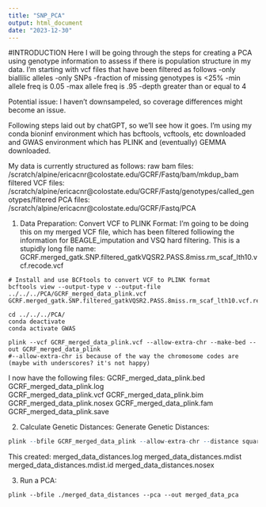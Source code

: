 ```yaml
---
title: "SNP_PCA"
output: html_document
date: "2023-12-30"
---
```


#INTRODUCTION
Here I will be going through the steps for creating a PCA using genotype information to assess if there is population structure in my data. I'm starting with vcf files that have been filtered as follows
-only biallilic alleles
-only SNPs
-fraction of missing genotypes is <25%
-min allele freq is 0.05
-max allele freq is .95
-depth greater than or equal to 4

Potential issue: I haven't downsampeled, so coverage differences might become an issue.

Following steps laid out by chatGPT, so we'll see how it goes. I'm using my conda bioninf environment which has bcftools, vcftools, etc downloaded and GWAS environment which has PLINK and (eventually) GEMMA downloaded.

My data is currently structured as follows:
raw bam files: /scratch/alpine/ericacnr@colostate.edu/GCRF/Fastq/bam/mkdup_bam
filtered VCF files: /scratch/alpine/ericacnr@colostate.edu/GCRF/Fastq/genotypes/called_genotypes/filtered
PCA files: /scratch/alpine/ericacnr@colostate.edu/GCRF/Fastq/PCA



1. Data Preparation:
Convert VCF to PLINK Format:
I'm going to be doing this on my merged VCF file, which has been filtered folliowing the information for BEAGLE_imputation and VSQ hard filtering. 
This is a stupidly long file name: GCRF.merged_gatk.SNP.filtered_gatkVQSR2.PASS.8miss.rm_scaf_lth10.vcf.recode.vcf

```{}
# Install and use BCFtools to convert VCF to PLINK format
bcftools view --output-type v --output-file ../../../PCA/GCRF_merged_data_plink.vcf GCRF.merged_gatk.SNP.filtered_gatkVQSR2.PASS.8miss.rm_scaf_lth10.vcf.recode.vcf

cd ../../../PCA/
conda deactivate
conda activate GWAS

plink --vcf GCRF_merged_data_plink.vcf --allow-extra-chr --make-bed --out GCRF_merged_data_plink
#--allow-extra-chr is because of the way the chromosome codes are (maybe with underscores? it's not happy)
```
I now have the following files:
GCRF_merged_data_plink.bed  
GCRF_merged_data_plink.log    
GCRF_merged_data_plink.vcf
GCRF_merged_data_plink.bim  
GCRF_merged_data_plink.nosex
GCRF_merged_data_plink.fam  
GCRF_merged_data_plink.save

2. Calculate Genetic Distances:
Generate Genetic Distances:
```r
plink --bfile GCRF_merged_data_plink --allow-extra-chr --distance square 1-ibs --out merged_data_distances
```
This created:
merged_data_distances.log
merged_data_distances.mdist
merged_data_distances.mdist.id
merged_data_distances.nosex

3. Run a PCA:
```{}
plink --bfile ./merged_data_distances --pca --out merged_data_pca

```














